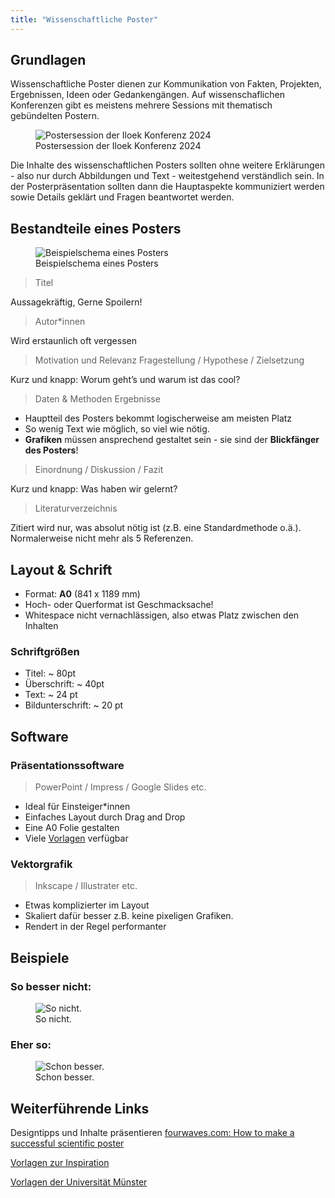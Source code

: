 ```yaml
---
title: "Wissenschaftliche Poster"
---
```


## Grundlagen

Wissenschaftliche Poster dienen zur Kommunikation von Fakten, Projekten, Ergebnissen, Ideen oder Gedankengängen. Auf wissenschaflichen Konferenzen gibt es meistens mehrere Sessions mit thematisch gebündelten Postern.


![Postersession der Iloek Konferenz 2024](assets/postersession.jpg)


Die Inhalte des wissenschaftlichen Posters sollten ohne weitere Erklärungen - also nur durch Abbildungen und Text - weitestgehend verständlich sein. In der Posterpräsentation sollten dann die Hauptaspekte kommuniziert werden sowie Details geklärt und Fragen beantwortet werden.

## Bestandteile eines Posters

::: column-margin
![Beispielschema eines Posters](assets/poster_outline.png)
:::

> Titel

Aussagekräftig, Gerne Spoilern!

> Autor\*innen

Wird erstaunlich oft vergessen

> Motivation und Relevanz Fragestellung / Hypothese / Zielsetzung

Kurz und knapp: Worum geht's und warum ist das cool?

> Daten & Methoden Ergebnisse

- Hauptteil des Posters bekommt logischerweise am meisten Platz
- So wenig Text wie möglich, so viel wie nötig. 
- **Grafiken** müssen ansprechend gestaltet sein - sie sind der **Blickfänger des Posters**!

> Einordnung / Diskussion / Fazit

Kurz und knapp: Was haben wir gelernt?

> Literaturverzeichnis

Zitiert wird nur, was absolut nötig ist (z.B. eine Standardmethode o.ä.). Normalerweise nicht mehr als 5 Referenzen.

## Layout & Schrift

- Format: **A0** (841 x 1189 mm)
- Hoch- oder Querformat ist Geschmacksache!
- Whitespace nicht vernachlässigen, also etwas Platz zwischen den Inhalten

### Schriftgrößen

-   Titel: \~ 80pt
-   Überschrift: \~ 40pt
-   Text: \~ 24 pt
-   Bildunterschrift: \~ 20 pt

## Software

### Präsentationssoftware

> PowerPoint / Impress / Google Slides etc.

- Ideal für Einsteiger\*innen
- Einfaches Layout durch Drag and Drop
- Eine A0 Folie gestalten
- Viele [Vorlagen](https://www.uni-muenster.de/die-universitaet/mystudy/cd-vorlagen.html){target="_blank"} verfügbar

### Vektorgrafik

> Inkscape / Illustrater etc.

- Etwas komplizierter im Layout
- Skaliert dafür besser z.B. keine pixeligen Grafiken.
- Rendert in der Regel performanter


## Beispiele



### So besser nicht:

![So nicht.](https://blogger.googleusercontent.com/img/b/R29vZ2xl/AVvXsEgAxrzqkWi_q-wWBUNTTKQw9d7mjZi6Rs61sn4Pm8Njv1GHv6jrqQQAFVM5i1yfNWc1WWulkfyQaV0P08heuVjwkJfPwAwElS0550gbBKWA6MSA8fzaNYQx55Ltf04gYIMlowc3kokL8HY9/s1600/breast_cancer_critique.png)


### Eher so:

![Schon besser.](https://fourwaves.com/media/q5eow3jd/poster-example-4-mouhanad-babi.png)

## Weiterführende Links

Designtipps und Inhalte präsentieren [fourwaves.com: How to make a successful scientific poster](https://fourwaves.com/blog/how-to-make-a-scientific-poster/){target="_blank"}

[Vorlagen zur Inspiration](https://www.posternerd.com/sciposters-templates){target="_blank"}

[Vorlagen der Universität Münster](https://www.uni-muenster.de/die-universitaet/mystudy/cd-vorlagen.html){target="_blank"}
